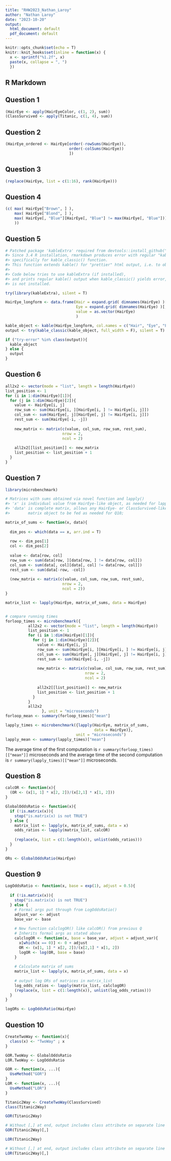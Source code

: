 ```yaml
---
title: "RHW2023_Nathan_Laroy"
author: "Nathan Laroy"
date: "2023-10-20"
output:
  html_document: default
  pdf_document: default
---
```


```r
knitr::opts_chunk$set(echo = T)
knitr::knit_hooks$set(inline = function(x) {
  x <- sprintf("%1.2f", x)
  paste(x, collapse = ", ")
  })
```

## R Markdown

## Question 1
```r
(HairEye <- apply(HairEyeColor, c(1, 2), sum))
(ClassSurvived <- apply(Titanic, c(1, 4), sum))
```

## Question 2
```r
(HairEye_ordered <- HairEye[order(-rowSums(HairEye)),
                            order(-colSums(HairEye))
                            ])
```

## Question 3
```r
(replace(HairEye, list = c(1:16), rank(HairEye)))
```

## Question 4
```r
(c( max( HairEye["Brown", ] ),
    max( HairEye["Blond", ] ), 
    max( HairEye[, "Blue"][HairEye[, "Blue"] != max(HairEye[, "Blue"])] )
    ))
```

## Question 5
```r
# Patched package 'kableExtra' required from devtools::install_github("kupietz/kableExtra") (see https://github.com/haozhu233/kableExtra/issues/750 for problem definition).
#> Since 3.4 R installation, rmarkdown produces error with regular "kableExtra" package when knitting, 
#> specifically for kable_classic() function.
#> This function extends kable() for "prettier" html output, i.e. to obtain something akin to the example output from assignment 5.
#> 
#> Code below tries to use kableExtra (if installed),
#> and prints regular kable() output when kable_classic() yields error, or when "kableExtra"
#> is not installed.

try(library(kableExtra), silent = T)

HairEye_longform <- data.frame(Hair = expand.grid( dimnames(HairEye) )[,1], 
                               Eye = expand.grid( dimnames(HairEye) )[,2],
                               value = as.vector(HairEye)
                               )

kable_object <- kable(HairEye_longform, col.names = c("Hair", "Eye", "Freq"), format = "html")
output <- try(kable_classic(kable_object, full_width = F), silent = T)

if ("try-error" %in% class(output)){
  kable_object
} else {
  output
}
```

## Question 6
```r
all2x2 <- vector(mode = "list", length = length(HairEye))
list_position <- 1
for (i in 1:dim(HairEye)[1]){
  for (j in 1:dim(HairEye)[2]){
    value <- HairEye[i, j]
    row_sum <- sum(HairEye[i, ][HairEye[i, ] != HairEye[i, j]])
    col_sum <- sum(HairEye[, j][HairEye[, j] != HairEye[i, j]])
    rest_sum <- sum(HairEye[-i, -j])
    
    new_matrix <- matrix(c(value, col_sum, row_sum, rest_sum),
                         nrow = 2,
                         ncol = 2)
    
    all2x2[[list_position]] <- new_matrix
    list_position <- list_position + 1
  }
}
```

## Question 7
```r
library(microbenchmark)

# Matrices with sums obtained via novel function and lapply()
#> 'x' is individual value from HairEye-like object, as needed for lapply();
#> 'data' is complete matrix, allows any HairEye- or ClassSurvived-like
#>        matrix object to be fed as needed for Q10;

matrix_of_sums <- function(x, data){
  
  dim_pos <- which(data == x, arr.ind = T)
  
  row <- dim_pos[1]
  col <- dim_pos[2]
  
  value <- data[row, col]
  row_sum <- sum(data[row, ][data[row, ] != data[row, col]])
  col_sum <- sum(data[, col][data[, col] != data[row, col]])
  rest_sum <- sum(data[-row, -col])
  
  (new_matrix <- matrix(c(value, col_sum, row_sum, rest_sum),
                         nrow = 2,
                         ncol = 2))
}

matrix_list <- lapply(HairEye, matrix_of_sums, data = HairEye)


# compare running times
forloop_times <- microbenchmark({
          all2x2 <- vector(mode = "list", length = length(HairEye))
          list_position <- 1
          for (i in 1:dim(HairEye)[1]){
            for (j in 1:dim(HairEye)[2]){
              value <- HairEye[i, j]
              row_sum <- sum(HairEye[i, ][HairEye[i, ] != HairEye[i, j]])
              col_sum <- sum(HairEye[, j][HairEye[, j] != HairEye[i, j]])
              rest_sum <- sum(HairEye[-i, -j])
              
              new_matrix <- matrix(c(value, col_sum, row_sum, rest_sum),
                                   nrow = 2,
                                   ncol = 2)
              
              all2x2[[list_position]] <- new_matrix
              list_position <- list_position + 1
            }
          }
          all2x2
                }, unit = "microseconds")
forloop_mean <- summary(forloop_times)["mean"]

lapply_times <- microbenchmark({lapply(HairEye, matrix_of_sums, 
                                       data = HairEye)},
                               unit = "microseconds")
lapply_mean <- summary(lapply_times)["mean"]
```
The average time of the first computation is `r summary(forloop_times)[["mean"]]` microseconds and the average time of the second computation is `r summary(lapply_times)[["mean"]]` microseconds.

## Question 8
```r
calcOR <- function(x){
  (OR <- (x[1, 1] * x[2, 2])/(x[2,1] * x[1, 2]))
}

GlobalOddsRatio <- function(x){
  if (!is.matrix(x)){
    stop("is.matrix(x) is not TRUE")
  } else {
    matrix_list <- lapply(x, matrix_of_sums, data = x)
    odds_ratios <- lapply(matrix_list, calcOR)
    
    (replace(x, list = c(1:length(x)), unlist(odds_ratios)))
  }
}

ORs <- GlobalOddsRatio(HairEye)
```

## Question 9

```r
LogOddsRatio <- function(x, base = exp(1), adjust = 0.5){
  
  if (!is.matrix(x)){
    stop("is.matrix(x) is not TRUE")
  } else {
    # Formal args put through from LogOddsRatio()
    adjust_var <- adjust
    base_var <- base
    
    # New function calclogOR() like calcOR() from previous Q
    # Inherits formal args as stated above
    calclogOR <- function(x, base = base_var, adjust = adjust_var){
      x[which(x == 0)] <- 0 + adjust
      OR <- (x[1, 1] * x[2, 2])/(x[2,1] * x[1, 2])
      logOR <- log(OR, base = base)
    }
    
    # Calculate matrix of sums
    matrix_list <- lapply(x, matrix_of_sums, data = x)
    
    # output log ORs of matrices in matrix_list
    log_odds_ratios <- lapply(matrix_list, calclogOR)
    (replace(x, list = c(1:length(x)), unlist(log_odds_ratios)))
  }
}

logORs <- LogOddsRatio(HairEye)
```

## Question 10
```r
CreateTwoWay <- function(x){
  class(x) <- "TwoWay" ; x
}

GOR.TwoWay <- GlobalOddsRatio
LOR.TwoWay <- LogOddsRatio

GOR <- function(x, ...){
  UseMethod("GOR")
}
LOR <- function(x, ...){
  UseMethod("LOR")
}
```

```r
Titanic2Way <- CreateTwoWay(ClassSurvived)
class(Titanic2Way)
```

```r
GOR(Titanic2Way)
```
```r
# Without [,] at end, output includes class attribute on separate line
GOR(Titanic2Way)[,]
```

```r
LOR(Titanic2Way)
```
```r
# Without [,] at end, output includes class attribute on separate line
LOR(Titanic2Way)[,]
```